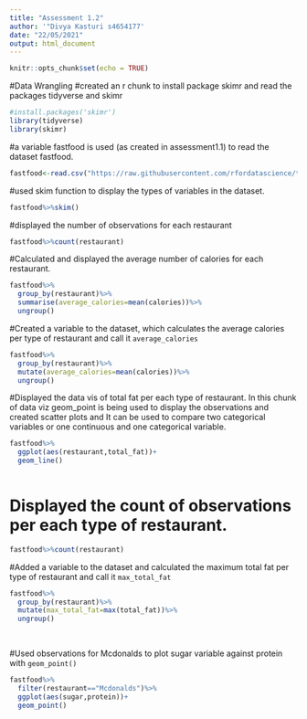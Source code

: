 ```yaml
---
title: "Assessment 1.2"
author: '"Divya Kasturi s4654177'
date: "22/05/2021"
output: html_document
---
```


```r
knitr::opts_chunk$set(echo = TRUE)
```
#Data Wrangling 
#created an r chunk to install package skimr and read the packages tidyverse and skimr
```r
#install.packages('skimr')
library(tidyverse)
library(skimr)

```

#a variable fastfood is used (as created in assessment1.1) to read the dataset fastfood.
```r
fastfood<-read.csv("https://raw.githubusercontent.com/rfordatascience/tidytuesday/master/data/2018/2018-09-04/fastfood_calories.csv")

```
#used skim function to display the types of variables in the dataset. 
```r
fastfood%>%skim()

```
#displayed the number of observations for each restaurant
```r
fastfood%>%count(restaurant)

```
#Calculated  and displayed the average number of calories for each restaurant.

```r
fastfood%>%
  group_by(restaurant)%>%
  summarise(average_calories=mean(calories))%>%
  ungroup()
```

#Created a variable to the dataset, which calculates the average calories per type of restaurant and call it `average_calories` 

```r
fastfood%>%
  group_by(restaurant)%>%
  mutate(average_calories=mean(calories))%>%
  ungroup()
```
#Displayed the data vis of total fat per each type of restaurant. In this chunk of data viz geom_point is being used to display the observations and created scatter plots and It can be used to compare two categorical variables or one continuous and one categorical variable.
```r
fastfood%>%
  ggplot(aes(restaurant,total_fat))+
  geom_line()
  
```
# Displayed the count of observations per each type of restaurant.
```r

fastfood%>%count(restaurant)

```
#Added a variable to the dataset and  calculated  the maximum total fat per type of restaurant and call it `max_total_fat`

```r

fastfood%>%
  group_by(restaurant)%>%
  mutate(max_total_fat=max(total_fat))%>%
  ungroup()
  
  
```

#Used observations for Mcdonalds to plot sugar variable against protein with `geom_point()`
```r
fastfood%>%
  filter(restaurant=="Mcdonalds")%>%
  ggplot(aes(sugar,protein))+
  geom_point()

```


